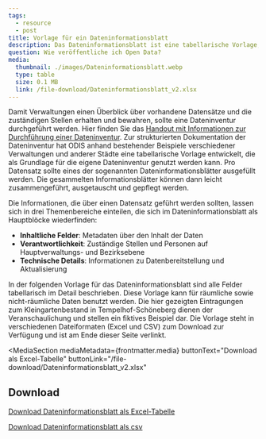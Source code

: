 ```yaml
---
tags:
  - resource
  - post
title: Vorlage für ein Dateninformationsblatt
description: Das Dateninformationsblatt ist eine tabellarische Vorlage, die als Grundlage für die eigene Dateninventur genutzt werden kann. Pro Datensatz sollte eines der sogenannten Dateninformationsblätter ausgefüllt werden. Die gesammelten Informationsblätter können dann leicht zusammengeführt, ausgetauscht und gepflegt werden.
question: Wie veröffentliche ich Open Data?
media:
  thumbnail: ./images/Dateninformationsblatt.webp
  type: table
  size: 0.1 MB
  link: /file-download/Dateninformationsblatt_v2.xlsx
---
```



Damit Verwaltungen einen Überblick über vorhandene Datensätze und die zuständigen Stellen erhalten und bewahren, sollte eine Dateninventur durchgeführt werden. Hier finden Sie das [Handout mit Informationen zur Durchführung einer Dateninventur](/ressourcen/dateninventur).
Zur strukturierten Dokumentation der Dateninventur hat ODIS anhand bestehender Beispiele verschiedener Verwaltungen und anderer Städte eine tabellarische Vorlage entwickelt, die als Grundlage für die eigene Dateninventur genutzt werden kann. Pro Datensatz sollte eines der sogenannten Dateninformationsblätter ausgefüllt werden. Die gesammelten Informationsblätter können dann leicht zusammengeführt, ausgetauscht und gepflegt werden.

Die Informationen, die über einen Datensatz geführt werden sollten, lassen sich in drei Themenbereiche einteilen, die sich im Dateninformationsblatt als Hauptblöcke wiederfinden:

- **Inhaltliche Felder**: Metadaten über den Inhalt der Daten
- **Verantwortlichkeit**: Zuständige Stellen und Personen auf Hauptverwaltungs- und Bezirksebene
- **Technische Details**: Informationen zu Datenbereitstellung und Aktualisierung

In der folgenden Vorlage für das Dateninformationsblatt sind alle Felder tabellarisch im Detail beschrieben. Diese Vorlage kann für räumliche sowie nicht-räumliche Daten benutzt werden. Die hier gezeigten Eintragungen zum Kleingartenbestand in Tempelhof-Schöneberg dienen der Veranschaulichung und stellen ein fiktives Beispiel dar. Die Vorlage steht in verschiedenen Dateiformaten (Excel und CSV) zum Download zur Verfügung und ist am Ende dieser Seite verlinkt.

<MediaSection
  mediaMetadata={frontmatter.media}
  buttonText="Download als Excel-Tabelle"
  buttonLink="/file-download/Dateninformationsblatt_v2.xlsx"
>
  <Dateninformationsblatt />
</MediaSection>

## Download

[Download Dateninformationsblatt als Excel-Tabelle](/file-download/Dateninformationsblatt_v2.xlsx)

[Download Dateninformationsblatt als csv](/file-download/Dateninformationsblatt_v2.csv)
